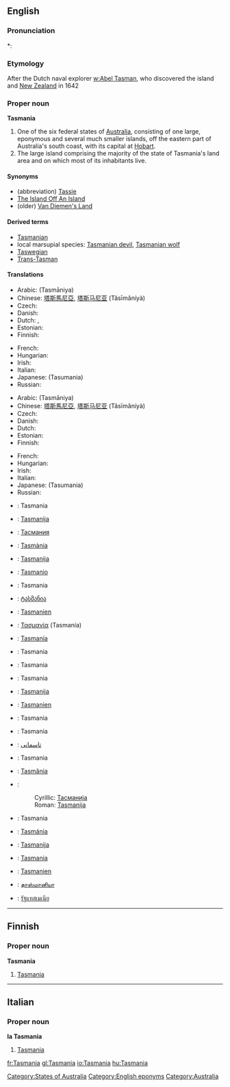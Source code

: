 ==English==
{{wikipedia|Tasmania}}

===Pronunciation===
*: {{rhymes|eɪniə}}

===Etymology===
After the Dutch naval explorer [[w:Abel Tasman]], who discovered the island and [[New Zealand]] in 1642

===Proper noun===
'''Tasmania'''

# One of the six federal states of [[Australia]], consisting of one large, eponymous and several much smaller islands, off the eastern part of Australia's south coast, with its capital at [[Hobart]].
# The large island comprising the majority of the state of Tasmania's land area and on which most of its inhabitants live.

====Synonyms====
* (abbreviation) [[Tassie]] {{italbrac|colloquial}}
* [[The Island Off An Island]] {{italbrac|colloquial}}
* (older) [[Van Diemen's Land]]

====Derived terms====
* [[Tasmanian]]
* local marsupial species: [[Tasmanian devil]], [[Tasmanian wolf]]
* [[Taswegian]] {{italbrac|colloquial}}
* [[Trans-Tasman]] {{italbrac|colloquial}}

====Translations====
{{trans-top|Australian state}}
* Arabic: {{Arab|[[تاسمانيا]]}} (Tasmāniya)
* Chinese: [[塔斯馬尼亞]], [[塔斯马尼亚]] (Tǎsīmǎníyà)
* Czech: {{t-|cs|Tasmánie|f}}
* Danish: {{t-|da|Tasmanien}}
* Dutch: {{t+|nl|Tasmanië}}, {{t-|nl|Tasmania}}
* Estonian: {{t|et|Tasmaania}}
* Finnish: {{t-|fi|Tasmania}}
{{trans-mid}}
* French: {{t+|fr|Tasmanie}}
* Hungarian: {{t|hu|Tasmania}}
* Irish: {{t-|ga|Tasmáin|f|alt=an Tasmáin|xs=Irish}}
* Italian: {{t-|it|Tasmania}}
* Japanese: {{t|ja|タスマニア}}(Tasumania)
* Russian: {{t-|ru|Тасмания|f|tr=tasmánija|sc=Cyrl}}
{{trans-bottom}}

{{trans-top|island comprising majority of state}}
* Arabic: {{Arab|[[تاسمانيا]]}} (Tasmāniya)
* Chinese: [[塔斯馬尼亞]], [[塔斯马尼亚]] (Tǎsīmǎníyà)
* Czech: {{t-|cs|Tasmánie|f}}
* Danish: {{t-|da|Tasmanien}}
* Dutch: {{t+|nl|Tasmanië}}
* Estonian: {{t|et|Tasmaania}}
* Finnish: {{t-|fi|Tasmania}}
{{trans-mid}}
* French: {{t+|fr|Tasmanie}}
* Hungarian: {{t|hu|Tasmania}}
* Irish: {{t-|ga|Tasmáin|f|alt=an Tasmáin|xs=Irish}}
* Italian: {{t-|it|Tasmania}}
* Japanese: {{t|ja|タスマニア}}(Tasumania)
* Russian: {{t-|ru|Тасмания|f|tr=tasmánija|sc=Cyrl}}
{{trans-bottom}}

{{checktrans-top}}
* {{ttbc|Basque}}: Tasmania
* {{ttbc|Bosnian}}: [[Tasmanija]]
* {{ttbc|Bulgarian}}: [[Тасмания]]
* {{ttbc|Catalan}}: [[Tasmània]]
* {{ttbc|Croatian}}: [[Tasmanija]]
* {{ttbc|Esperanto}}: [[Tasmanio]]
* {{ttbc|Galician}}: Tasmania
* {{ttbc|Georgian}}: [[ტასმანია]]
* {{ttbc|German}}: [[Tasmanien]]
* {{ttbc|Greek}}: [[Τασμανία]] (Tasmanía)
* {{ttbc|Icelandic}}: [[Tasmanía]]
* {{ttbc|Ido}}: Tasmania
* {{ttbc|Indonesian}}: Tasmania
* {{ttbc|Interlingua}}: Tasmania
* {{ttbc|Lithuanian}}: [[Tasmanija]]
{{checktrans-mid}}
* {{ttbc|Luxembourgish}}: [[Tasmanien]]
* {{ttbc|Norwegian}}: Tasmania
* {{ttbc|Norwegian Nynorsk}}: Tasmania
* {{ttbc|Persian}}: [[تاسمانی]]
* {{ttbc|Polish}}: Tasmania
* {{ttbc|Portuguese}}: [[Tasmânia]]
* {{ttbc|Serbian}}:
*: Cyrillic: [[Тасманија]] {{f}}
*: Roman: [[Tasmanija]] {{f}}
* {{ttbc|Sicilian}}: Tasmania
* {{ttbc|Slovak}}: [[Tasmánia]]
* {{ttbc|Slovene}}: [[Tasmanija]]
* {{ttbc|Spanish}}: [[#Spanish|Tasmania]]
* {{ttbc|Swedish}}: [[Tasmanien]]
* {{ttbc|Tamil}}: [[தாஸ்மானியா]]
* {{ttbc|Thai}}: [[รัฐแทสเมเนีย]]
{{checktrans-bottom}}

[[Category:States of Australia]]
[[Category:English eponyms]]
[[Category:Australia]]

----

==Finnish==

===Proper noun===
'''Tasmania'''

# [[Tasmania#English|Tasmania]]

----

==Italian==

===Proper noun===
'''la Tasmania'''

# [[Tasmania#English|Tasmania]]

[[fr:Tasmania]]
[[gl:Tasmania]]
[[io:Tasmania]]
[[hu:Tasmania]]